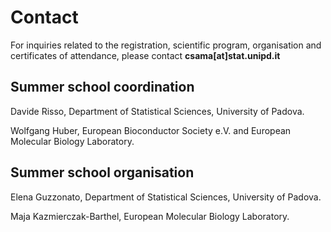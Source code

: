# Contact

For inquiries related to the registration, scientific program, organisation and certificates of attendance, please contact **csama[at]stat.unipd.it**

## Summer school coordination

Davide Risso, Department of Statistical Sciences, University of Padova.

Wolfgang Huber, European Bioconductor Society e.V. and European Molecular Biology Laboratory.

## Summer school organisation

Elena Guzzonato, Department of Statistical Sciences, University of Padova.

Maja Kazmierczak-Barthel, European Molecular Biology Laboratory.